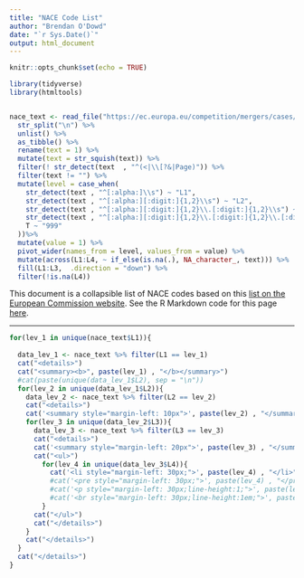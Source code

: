 ```yaml
---
title: "NACE Code List"
author: "Brendan O'Dowd"
date: "`r Sys.Date()`"
output: html_document
---
```


```r
knitr::opts_chunk$set(echo = TRUE)

library(tidyverse)
library(htmltools)


nace_text <- read_file("https://ec.europa.eu/competition/mergers/cases/index/nace_all.html") %>% 
  str_split("\n") %>% 
  unlist() %>% 
  as_tibble() %>% 
  rename(text = 1) %>% 
  mutate(text = str_squish(text)) %>% 
  filter(! str_detect(text  , "^(<|\\[?&|Page)")) %>% 
  filter(text != "") %>% 
  mutate(level = case_when(
    str_detect(text , "^[:alpha:]\\s") ~ "L1",
    str_detect(text , "^[:alpha:][:digit:]{1,2}\\s") ~ "L2",
    str_detect(text , "^[:alpha:][:digit:]{1,2}\\.[:digit:]{1,2}\\s") ~ "L3",
    str_detect(text , "^[:alpha:][:digit:]{1,2}\\.[:digit:]{1,2}\\.[:digit:]{1,2}\\s") ~ "L4",
    T ~ "999"
  ))%>% 
  mutate(value = 1) %>% 
  pivot_wider(names_from = level, values_from = value) %>% 
  mutate(across(L1:L4, ~ if_else(is.na(.), NA_character_, text))) %>% 
  fill(L1:L3,  .direction = "down") %>% 
  filter(!is.na(L4))
```


This document is a collapsible list of NACE codes based on this [list on the European Commission website](https://ec.europa.eu/). See the R Markdown code for this page [here](https://github.com/brendanjodowd/nace_page).

---

```r


for(lev_1 in unique(nace_text$L1)){
  
  data_lev_1 <- nace_text %>% filter(L1 == lev_1)
  cat("<details>")
  cat("<summary><b>", paste(lev_1) , "</b></summary>")
  #cat(paste(unique(data_lev_1$L2), sep = "\n"))
  for(lev_2 in unique(data_lev_1$L2)){
    data_lev_2 <- nace_text %>% filter(L2 == lev_2)
    cat("<details>")
    cat('<summary style="margin-left: 10px">', paste(lev_2) , "</summary>")
    for(lev_3 in unique(data_lev_2$L3)){
      data_lev_3 <- nace_text %>% filter(L3 == lev_3)
      cat("<details>")
      cat('<summary style="margin-left: 20px">', paste(lev_3) , "</summary>")
      cat("<ul>")
        for(lev_4 in unique(data_lev_3$L4)){
          cat('<li style="margin-left: 30px;">', paste(lev_4) , "</li>")
          #cat('<pre style="margin-left: 30px;">', paste(lev_4) , "</pre>")
          #cat('<p style="margin-left: 30px;line-height:1;">', paste(lev_4) , "</p>")
          #cat('<br style="margin-left: 30px;line-height:1em;">', paste(lev_4) )
        }
      cat("</ul>")
      cat("</details>")
    }
    cat("</details>")
  }
  cat("</details>")
}

```






